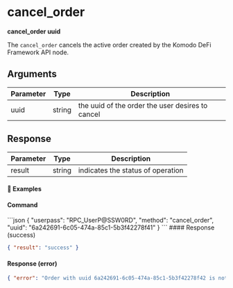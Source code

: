 
# cancel\_order

**cancel\_order uuid**

The `cancel_order` cancels the active order created by the Komodo DeFi Framework API node.

## Arguments

| Parameter | Type   | Description                                      |
| --------- | ------ | ------------------------------------------------ |
| uuid      | string | the uuid of the order the user desires to cancel |

## Response

| Parameter | Type   | Description                       |
| --------- | ------ | --------------------------------- |
| result    | string | indicates the status of operation |

#### 📌 Examples

#### Command

<CodeGroup title="" tag="POST" label="cancel_order" mm2MethodDecorate="true">
  ```json
  {
    "userpass": "RPC_UserP@SSW0RD",
    "method": "cancel_order",
    "uuid": "6a242691-6c05-474a-85c1-5b3f42278f41"
  }
  ```
</CodeGroup>

<CollapsibleSection expandedText="Hide Response" collapsedText="Show Response">
  #### Response (success)

  ```json
  { "result": "success" }
  ```

  #### Response (error)

  ```json
  { "error": "Order with uuid 6a242691-6c05-474a-85c1-5b3f42278f42 is not found" }
  ```
</CollapsibleSection>
